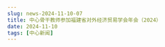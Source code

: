 ```yaml
---
slug: news-2024-11-10-07
title: 中心骨干教师参加福建省对外经济贸易学会年会（2024）
date: 2024-11-10
tags: [中心新闻]
---
```


<!-- 可选：在 static/img/news/ 上传配图，修改下行文件名 -->
<!-- ![](/img/news/2024-11-10-07.jpg) -->

<!-- 在此粘贴正文（可直接从 Word 粘贴，建议适当加小标题/加粗，并使用 /img/news/ 路径插图） -->
